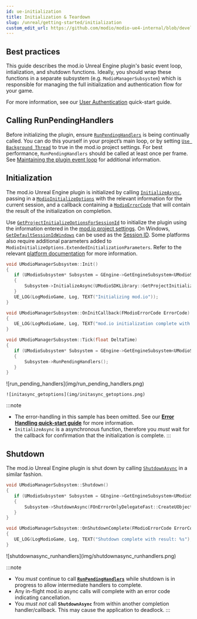```yaml
---
id: ue-initialization
title: Initialization & Teardown
slug: /unreal/getting-started/initialization
custom_edit_url: https://github.com/modio/modio-ue4-internal/blob/develop/Plugins/Modio/Doc/getting-started/initialization.mdx
---
```



## Best practices

This guide describes the mod.io Unreal Engine plugin's basic event loop, intialization, and shutdown functions.  Ideally, you should wrap these functions in a separate subsystem (e.g. `ModioManagerSubsystem`) which is responsible for managing the full initialization and authentication flow for your game.  

For more information, see our [User Authentication](user-authentication) quick-start guide.

## Calling RunPendingHandlers
Before initializing the plugin, ensure [`RunPendingHandlers`](/unrealref/#RunPendingHandlers) is being continually called. You can do this yourself in your project’s main loop, or by setting [`Use Background Thread`](/unreal/installation-and-setup/#using-a-background-thread) to true in the mod.io project settings.  For best performance, `RunPendingHandlers` should be called at least once per frame. See [Maintaining the plugin event loop](/unreal/plugin-structure/#maintaining-the-plugin-event-loop) for additional information.

## Initialization
The mod.io Unreal Engine plugin is initialized by calling [`InitializeAsync`](/unrealref/#K2_InitializeAsync), passing in a [`ModioInitializeOptions`](/unrealref/#_modioinitializeoptions) with the relevant information for the current session, and a callback containing a [`ModioErrorCode`](/unrealref/#_modioerrorcode) that will contain the result of the initialization on completion.  

Use [`GetProjectInitializeOptionsForSessionId`](/unrealref/#GetProjectInitializeOptionsForSessionId) to initialize the plugin using the information entered in the [mod.io project settings](/unreal/installation-and-setup/#plugin-configuration).  On Windows, [`GetDefaultSessionIdWindows`](/unrealref/#GetDefaultSessionIdWindows) can be used as the [Session ID](/unreal/plugin-structure/#session-ids).  Some platforms also require additional parameters added to `ModioInitializeOptions.ExtendedInitializationParameters`.  Refer to the relevant [platform documentation](/platforms/) for more information.

<Tabs groupId="languages">
  <TabItem value="cpp" label="C++">

 ```cpp
void UModioManagerSubsystem::Init()
{	
	if (UModioSubsystem* Subsystem = GEngine->GetEngineSubsystem<UModioSubsystem>())
	{
		Subsystem->InitializeAsync(UModioSDKLibrary::GetProjectInitializeOptionsForSessionId(UModioSDKLibrary::GetDefaultSessionIdWindows()), FOnErrorOnlyDelegateFast::CreateUObject(this, &UModioManagerSubsystem::OnInitCallback));
	}
	UE_LOG(LogModioGame, Log, TEXT("Initializing mod.io"));
}

void UModioManagerSubsystem::OnInitCallback(FModioErrorCode ErrorCode)
{
    UE_LOG(LogModioGame, Log, TEXT("mod.io initialization complete with result: %s"), *ErrorCode.GetErrorMessage());
}

void UModioManagerSubsystem::Tick(float DeltaTime)
{
	if (UModioSubsystem* Subsystem = GEngine->GetEngineSubsystem<UModioSubsystem>())
	{
		Subsystem->RunPendingHandlers();
	}
}
```
  </TabItem>
  <TabItem value="blueprint" label="Blueprint">
  	![run_pending_handlers](img/run_pending_handlers.png)

	![initasync_getoptions](img/initasync_getoptions.png)
  </TabItem>
</Tabs>


:::note
* The error-handling in this sample has been omitted. See our [**Error Handling quick-start guide**](error-handling) for more information. 
* `InitializeAsync` is a asynchronous function, therefore you *must* wait for the callback for confirmation that the initialization is complete.
:::

## Shutdown

The mod.io Unreal Engine plugin is shut down by calling [`ShutdownAsync`](/unrealref/#K2_ShutdownAsync) in a similar fashion.

<Tabs groupId="languages">
  <TabItem value="cpp" label="C++">

 ```cpp
void UModioManagerSubsystem::Shutdown()
{
	if (UModioSubsystem* Subsystem = GEngine->GetEngineSubsystem<UModioSubsystem>())
	{
		Subsystem->ShutdownAsync(FOnErrorOnlyDelegateFast::CreateUObject(this, &UModioManagerSubsystem::OnShutdownComplete));
	}
}

void UModioManagerSubsystem::OnShutdownComplete(FModioErrorCode ErrorCode)
{
	UE_LOG(LogModioGame, Log, TEXT("Shutdown complete with result: %s"), *ErrorCode.GetErrorMessage());
}
```

  </TabItem>
  <TabItem value="blueprint" label="Blueprint">
![shutdownasync_runhandlers](img/shutdownasync_runhandlers.png)


  </TabItem>
</Tabs>


:::note
* You *must* continue to call [**`RunPendingHandlers`**](/unrealref/#RunPendingHandlers) while shutdown is in progress to allow intermediate handlers to complete.
* Any in-flight mod.io async calls will complete with an error code indicating cancellation.
* You *must not* call **`ShutdownAsync`** from within another completion handler/callback. This may cause the application to deadlock. 
:::
